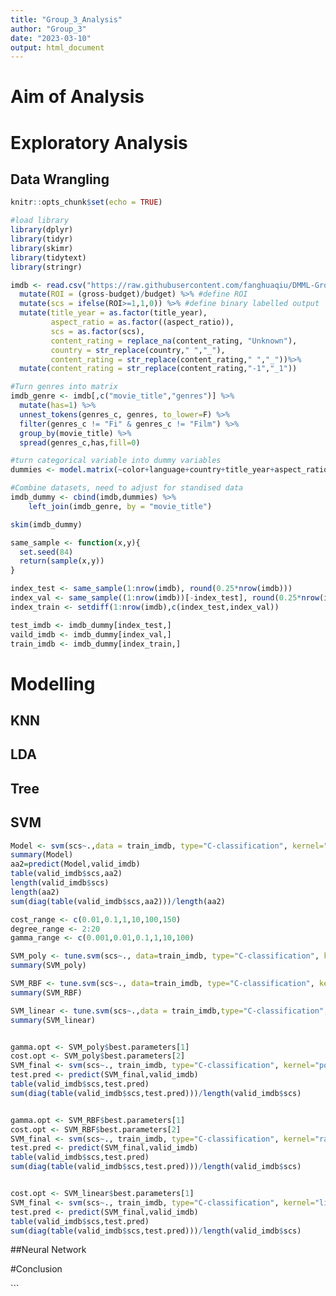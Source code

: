 ```yaml
---
title: "Group_3_Analysis"
author: "Group_3"
date: "2023-03-10"
output: html_document
---
```

# Aim of Analysis

# Exploratory Analysis

## Data Wrangling
```r
knitr::opts_chunk$set(echo = TRUE)

#load library
library(dplyr)
library(tidyr)
library(skimr)
library(tidytext)
library(stringr)
```

```r
imdb <- read.csv("https://raw.githubusercontent.com/fanghuaqiu/DMML-Group-3/main/group_3.csv",na.strings = "") %>%
  mutate(ROI = (gross-budget)/budget) %>% #define ROI
  mutate(scs = ifelse(ROI>=1,1,0)) %>% #define binary labelled output
  mutate(title_year = as.factor(title_year),
         aspect_ratio = as.factor((aspect_ratio)),
         scs = as.factor(scs),
         content_rating = replace_na(content_rating, "Unknown"),
         country = str_replace(country," ","_"),
         content_rating = str_replace(content_rating," ","_"))%>%
  mutate(content_rating = str_replace(content_rating,"-1","_1"))
```


```r
#Turn genres into matrix
imdb_genre <- imdb[,c("movie_title","genres")] %>%
  mutate(has=1) %>%
  unnest_tokens(genres_c, genres, to_lower=F) %>%
  filter(genres_c != "Fi" & genres_c != "Film") %>%
  group_by(movie_title) %>%
  spread(genres_c,has,fill=0)

#turn categorical variable into dummy variables
dummies <- model.matrix(~color+language+country+title_year+aspect_ratio+content_rating,data=imdb)[,-1]

#Combine datasets, need to adjust for standised data
imdb_dummy <- cbind(imdb,dummies) %>%
    left_join(imdb_genre, by = "movie_title")

skim(imdb_dummy)
```


```r
same_sample <- function(x,y){
  set.seed(84)
  return(sample(x,y))
}

index_test <- same_sample(1:nrow(imdb), round(0.25*nrow(imdb)))
index_val <- same_sample((1:nrow(imdb))[-index_test], round(0.25*nrow(imdb)))
index_train <- setdiff(1:nrow(imdb),c(index_test,index_val))

test_imdb <- imdb_dummy[index_test,]
vaild_imdb <- imdb_dummy[index_val,]
train_imdb <- imdb_dummy[index_train,]
```

# Modelling

## KNN

## LDA

## Tree

## SVM
```r
Model <- svm(scs~.,data = train_imdb, type="C-classification", kernel="linear",cost = 0.1)
summary(Model)
aa2=predict(Model,valid_imdb)
table(valid_imdb$scs,aa2)
length(valid_imdb$scs)
length(aa2)
sum(diag(table(valid_imdb$scs,aa2)))/length(aa2)

cost_range <- c(0.01,0.1,1,10,100,150)
degree_range <- 2:20
gamma_range <- c(0.001,0.01,0.1,1,10,100)

SVM_poly <- tune.svm(scs~., data=train_imdb, type="C-classification", kernel="polynomial", cost=cost_range, degree=degree_range)
summary(SVM_poly)

SVM_RBF <- tune.svm(scs~., data=train_imdb, type="C-classification", kernel="radial", cost=cost_range, gamma=gamma_range)
summary(SVM_RBF)

SVM_linear <- tune.svm(scs~.,data = train_imdb,type="C-classification",kernel="linear",cost = cost_range)
summary(SVM_linear)


gamma.opt <- SVM_poly$best.parameters[1]
cost.opt <- SVM_poly$best.parameters[2]
SVM_final <- svm(scs~., train_imdb, type="C-classification", kernel="polynomial", gamma=gamma.opt, cost=cost.opt)
test.pred <- predict(SVM_final,valid_imdb)
table(valid_imdb$scs,test.pred)
sum(diag(table(valid_imdb$scs,test.pred)))/length(valid_imdb$scs)


gamma.opt <- SVM_RBF$best.parameters[1]
cost.opt <- SVM_RBF$best.parameters[2]
SVM_final <- svm(scs~., train_imdb, type="C-classification", kernel="radial", gamma=gamma.opt, cost=cost.opt)
test.pred <- predict(SVM_final,valid_imdb)
table(valid_imdb$scs,test.pred)
sum(diag(table(valid_imdb$scs,test.pred)))/length(valid_imdb$scs)


cost.opt <- SVM_linear$best.parameters[1]
SVM_final <- svm(scs~., train_imdb, type="C-classification", kernel="linear",cost=cost.opt)
test.pred <- predict(SVM_final,valid_imdb)
table(valid_imdb$scs,test.pred)
sum(diag(table(valid_imdb$scs,test.pred)))/length(valid_imdb$scs)


```

##Neural Network

#Conclusion

```


